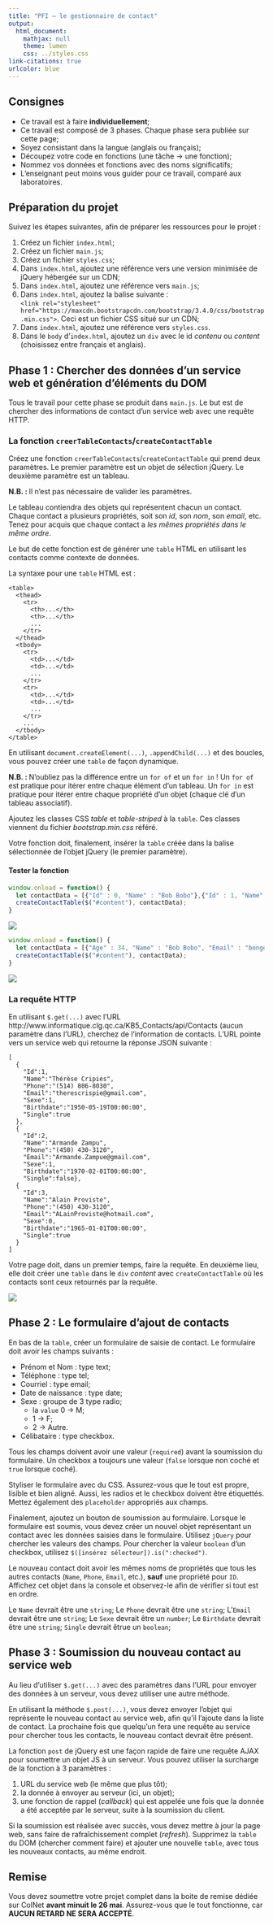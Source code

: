```yaml
---
title: "PFI — le gestionnaire de contact"
output:
  html_document:
    mathjax: null
    theme: lumen
    css: ../styles.css
link-citations: true
urlcolor: blue
---
```


## Consignes

* Ce travail est à faire **individuellement**;
* Ce travail est composé de 3 phases. Chaque phase sera publiée sur cette page;
* Soyez consistant dans la langue (anglais ou français);
* Découpez votre code en fonctions (une tâche → une fonction);
* Nommez vos données et fonctions avec des noms significatifs;
* L'enseignant peut moins vous guider pour ce travail, comparé aux laboratoires.


## Préparation du projet
Suivez les étapes suivantes, afin de préparer les ressources pour le projet :

1. Créez un fichier `index.html`;
2. Créez un fichier `main.js`;
3. Créez un fichier `styles.css`;
4. Dans `index.html`, ajoutez une référence vers une version minimisée de jQuery hébergée sur un CDN;
5. Dans `index.html`, ajoutez une référence vers `main.js`;
6. Dans `index.html`, ajoutez la balise suivante :  
`<link rel="stylesheet" href="https://maxcdn.bootstrapcdn.com/bootstrap/3.4.0/css/bootstrap.min.css">`. Ceci est un fichier CSS situé sur un CDN;
7. Dans `index.html`, ajoutez une référence vers `styles.css`.
8. Dans le `body` d'`index.html`, ajoutez un `div` avec le id _contenu_ ou _content_ (choisissez entre français et anglais).

## Phase 1 : Chercher des données d'un service web et génération d'éléments du DOM
Tous le travail pour cette phase se produit dans `main.js`. Le but est de chercher des informations de contact d'un service web avec une requête HTTP.

### La fonction `creerTableContacts`/`createContactTable`
Créez une fonction `creerTableContacts`/`createContactTable` qui prend deux paramètres.
Le premier paramètre est un objet de sélection jQuery. Le deuxième paramètre est un tableau.

**N.B. : ** Il n'est pas nécessaire de valider les paramètres.

Le tableau contiendra des objets qui représentent chacun un contact. Chaque contact a plusieurs propriétés, soit son _id_, son _nom_, son _email_, etc. Tenez pour acquis que chaque contact a *les mêmes propriétés dans le même ordre*.

Le but de cette fonction est de générer une `table` HTML en utilisant les contacts comme contexte de données.

La syntaxe pour une `table` HTML est :
```
<table>
  <thead>
    <tr>
      <th>...</th>
      <th>...</th>
      ...
    </tr>
  </thead>
  <tbody>
    <tr>
      <td>...</td>
      <td>...</td>
      ...
    </tr>
    <tr>
      <td>...</td>
      <td>...</td>
      ...
    </tr>
    ...
  </tbody>
</table>
```

En utilisant `document.createElement(...)`, `.appendChild(...)` et des boucles, vous pouvez créer une `table` de façon dynamique.

**N.B. : ** N'oubliez pas la différence entre un `for of` et un `for in` ! Un `for of` est pratique pour itérer entre chaque élément d'un tableau. Un `for in` est pratique pour itérer entre chaque propriété d'un objet (chaque clé d'un tableau associatif).

Ajoutez les classes CSS _table_ et _table-striped_ à la `table`. Ces classes viennent du fichier _bootstrap.min.css_ référé.

Votre fonction doit, finalement, insérer la `table` créée dans la balise sélectionnée de l'objet jQuery (le premier paramètre).

#### Tester la fonction
```js
window.onload = function() {
  let contactData = [{"Id" : 0, "Name" : "Bob Bobo"},{"Id" : 1, "Name" : "Caro Carcaro"}];
  createContactTable($("#content"), contactData);
}
```

![](1.png)

```js
window.onload = function() {
  let contactData = [{"Age" : 34, "Name" : "Bob Bobo", "Email" : "bongo12@gmail.com"},{"Age" : 29, "Name" : "Caro Carcaro", "Email" : "busmagique90@gmail.com"}];
  createContactTable($("#content"), contactData);
}
```

![](2.png)

### La requête HTTP
En utilisant `$.get(...)` avec l'URL http://www.informatique.clg.qc.ca/KB5_Contacts/api/Contacts (aucun paramètre dans l'URL), cherchez de l'information de contacts. L'URL pointe vers un service web qui retourne la réponse JSON suivante :
```
[
  {
    "Id":1,
    "Name":"Thérèse Cripies",
    "Phone":"(514) 806-8030",
    "Email":"therescrispie@gmail.com",
    "Sexe":1,
    "Birthdate":"1950-05-19T00:00:00",
    "Single":true
  },
  {
    "Id":2,
    "Name":"Armande Zampu",
    "Phone":"(450) 430-3120",
    "Email":"Armande.Zampue@gmail.com",
    "Sexe":1,
    "Birthdate":"1970-02-01T00:00:00",
    "Single":false},
  {
    "Id":3,
    "Name":"Alain Proviste",
    "Phone":"(450) 430-3120",
    "Email":"ALainProviste@hotmail.com",
    "Sexe":0,
    "Birthdate":"1965-01-01T00:00:00",
    "Single":true
  }
]
```

Votre page doit, dans un premier temps, faire la requête. En deuxième lieu, elle doit créer une `table` dans le `div` _content_ avec `createContactTable` où les contacts sont ceux retournés par la requête.

![](3.png)

## Phase 2 : Le formulaire d'ajout de contacts
En bas de la `table`, créer un formulaire de saisie de contact. Le formulaire doit avoir les champs suivants :

* Prénom et Nom : type text;
* Téléphone : type tel;
* Courriel : type email;
* Date de naissance : type date;
* Sexe : groupe de 3 type radio;
	* la `value` 0 → M;
	* 1 → F;
	* 2 → Autre.
* Célibataire : type checkbox.

Tous les champs doivent avoir une valeur (`required`) avant la soumission du formulaire. Un checkbox a toujours une valeur (`false` lorsque non coché et `true` lorsque coché).

Styliser le formulaire avec du CSS. Assurez-vous que le tout est propre, lisible et bien aligné. Aussi, les radios et le checkbox doivent être étiquettés. Mettez également des `placeholder` appropriés aux champs.

Finalement, ajoutez un bouton de soumission au formulaire. Lorsque le formulaire est soumis, vous devez créer un nouvel objet représentant un contact avec les données saisies dans le formulaire. Utilisez `jQuery` pour chercher les valeurs des champs. Pour chercher la valeur `boolean` d'un checkbox, utilisez `$([insérez sélecteur]).is(":checked")`.

Le nouveau contact doit avoir les mêmes noms de propriétés que tous les autres contacts (`Name`, `Phone`, `Email`, etc.), **sauf** une propriété pour `ID`. Affichez cet objet dans la console et observez-le afin de vérifier si tout est en ordre.

Le `Name` devrait être une `string`;
Le `Phone` devrait être une `string`;
L'`Email` devrait être une `string`;
Le `Sexe` devrait être un `number`;
Le `Birthdate` devrait être une `string`;
`Single` devrait êtrue un `boolean`;

## Phase 3 : Soumission du nouveau contact au service web
Au lieu d'utiliser `$.get(...)` avec des paramètres dans l'URL pour envoyer des données à un serveur, vous devez utiliser une autre méthode.

En utilisant la méthode `$.post(...)`, vous devez envoyer l'objet qui représente le nouveau contact au service web, afin qu'il l'ajoute dans la liste de contact. La prochaine fois que quelqu'un fera une requête au service pour chercher tous les contacts, le nouveau contact devrait être présent.

La fonction `post` de jQuery est une façon rapide de faire une requête AJAX pour soumettre un objet JS à un serveur. Vous pouvez utiliser la surcharge de la fonction à 3 paramètres :

1. URL du service web (le même que plus tôt);
2. la donnée à envoyer au serveur (ici, un objet);
3. une fonction de rappel (_callback_) qui est appelée une fois que la donnée a été acceptée par le serveur, suite à la soumission du client.

Si la soumission est réalisée avec succès, vous devez mettre à jour la page web, sans faire de rafraîchissement complet (_refresh_). Supprimez la `table` du DOM (chercher comment faire) et ajouter une nouvelle `table`, avec tous les nouveaux contacts, au même endroit.

## Remise
Vous devez soumettre votre projet complet dans la boite de remise dédiée sur ColNet **avant minuit le 26 mai**. Assurez-vous que le tout fonctionne, car **AUCUN RETARD NE SERA ACCEPTÉ**.
